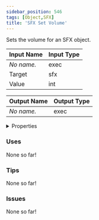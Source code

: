 ```yaml
---
sidebar_position: 546
tags: [Object,SFX]
title: 'SFX Set Volume'
---
```


Sets the volume for an SFX object.




<EsbSvg />

| Input Name | Input Type |
|-----------|-----------|
| *No name.* | exec |
| Target | sfx |
| Value | int |

| Output Name | Output Type |
|-----------|-----------|
| *No name.* | exec |


<details>
  <summary>Properties</summary>
  <div>
    <div>
    <table>
      <thead>
        <tr>
          <th>Is beta required?</th>
          <th>❌</th>
        </tr>
        <tr>
          <th>Is this chip a trolling risk?</th>
          <th>❌</th>
        </tr>
        <tr>
          <th>Is this chip a role assignment risk?</th>
          <th>❌</th>
        </tr>
        <tr>
          <th>Chip UUID</th>
          <th>d2df4993-d858-4df1-aca2-fc0e7f479668</th>
        </tr>
      </thead>
    </table>
    </div>
  </div>
</details>

### Uses

None so far!

### Tips

None so far!

### Issues

None so far!